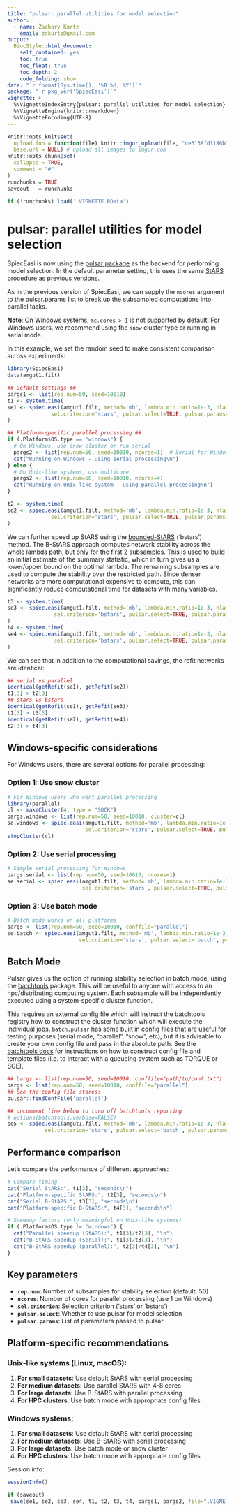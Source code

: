 ```yaml
---
title: "pulsar: parallel utilities for model selection"
author: 
  - name: Zachary Kurtz
    email: zdkurtz@gmail.com
output: 
  BiocStyle::html_document:
    self_contained: yes
    toc: true
    toc_float: true
    toc_depth: 2
    code_folding: show
date: "`r format(Sys.time(), '%B %d, %Y')`"
package: "`r pkg_ver('SpiecEasi')`"
vignette: >
  %\VignetteIndexEntry{pulsar: parallel utilities for model selection}
  %\VignetteEngine{knitr::rmarkdown}
  %\VignetteEncoding{UTF-8}  
---
```


```r
knitr::opts_knit$set(
  upload.fun = function(file) knitr::imgur_upload(file, "ce3138fd1186b7d"),
  base.url = NULL) # upload all images to imgur.com
knitr::opts_chunk$set(
  collapse = TRUE,
  comment = "#"
)
runchunks = TRUE
saveout   = runchunks

if (!runchunks) load('.VIGNETTE.RData')
```

# pulsar: parallel utilities for model selection

SpiecEasi is now using the [pulsar package](https://cran.r-project.org/package=pulsar) as the backend for performing model selection. In the default parameter setting, this uses the same [StARS](https://arxiv.org/abs/1006.3316) procedure as previous versions.

As in the previous version of SpiecEasi, we can supply the `ncores` argument to the pulsar.params list to break up the subsampled computations into parallel tasks.

**Note**: On Windows systems, `mc.cores > 1` is not supported by default. For Windows users, we recommend using the `snow` cluster type or running in serial mode.

In this example, we set the random seed to make consistent comparison across experiments:

```r
library(SpiecEasi)
data(amgut1.filt)

## Default settings ##
pargs1 <- list(rep.num=50, seed=10010)
t1 <- system.time(
se1 <- spiec.easi(amgut1.filt, method='mb', lambda.min.ratio=1e-3, nlambda=30,
              sel.criterion='stars', pulsar.select=TRUE, pulsar.params=pargs1)
)

## Platform-specific parallel processing ##
if (.Platform$OS.type == "windows") {
  # On Windows, use snow cluster or run serial
  pargs2 <- list(rep.num=50, seed=10010, ncores=1)  # Serial for Windows
  cat("Running on Windows - using serial processing\n")
} else {
  # On Unix-like systems, use multicore
  pargs2 <- list(rep.num=50, seed=10010, ncores=4)
  cat("Running on Unix-like system - using parallel processing\n")
}

t2 <- system.time(
se2 <- spiec.easi(amgut1.filt, method='mb', lambda.min.ratio=1e-3, nlambda=30,
              sel.criterion='stars', pulsar.select=TRUE, pulsar.params=pargs2)
)
```

We can further speed up StARS using the [bounded-StARS](https://arxiv.org/abs/1605.07072) ('bstars') method. The B-StARS approach computes network stability across the whole lambda path, but only for the first 2 subsamples. This is used to build an initial estimate of the summary statistic, which in turn gives us a lower/upper bound on the optimal lambda. The remaining subsamples are used to compute the stability over the restricted path. Since denser networks are more computational expensive to compute, this can significantly reduce computational time for datasets with many variables.

```r
t3 <- system.time(
se3 <- spiec.easi(amgut1.filt, method='mb', lambda.min.ratio=1e-3, nlambda=30,
               sel.criterion='bstars', pulsar.select=TRUE, pulsar.params=pargs1)
)
t4 <- system.time(
se4 <- spiec.easi(amgut1.filt, method='mb', lambda.min.ratio=1e-3, nlambda=30,
               sel.criterion='bstars', pulsar.select=TRUE, pulsar.params=pargs2)
)
```

We can see that in addition to the computational savings, the refit networks are identical:

```r
## serial vs parallel
identical(getRefit(se1), getRefit(se2))
t1[3] > t2[3]
## stars vs bstars
identical(getRefit(se1), getRefit(se3))
t1[3] > t3[3]
identical(getRefit(se2), getRefit(se4))
t2[3] > t4[3]
```

## Windows-specific considerations

For Windows users, there are several options for parallel processing:

### Option 1: Use snow cluster
```r
# For Windows users who want parallel processing
library(parallel)
cl <- makeCluster(4, type = "SOCK")
pargs.windows <- list(rep.num=50, seed=10010, cluster=cl)
se.windows <- spiec.easi(amgut1.filt, method='mb', lambda.min.ratio=1e-3, nlambda=30,
                         sel.criterion='stars', pulsar.select=TRUE, pulsar.params=pargs.windows)
stopCluster(cl)
```

### Option 2: Use serial processing
```r
# Simple serial processing for Windows
pargs.serial <- list(rep.num=50, seed=10010, ncores=1)
se.serial <- spiec.easi(amgut1.filt, method='mb', lambda.min.ratio=1e-3, nlambda=30,
                        sel.criterion='stars', pulsar.select=TRUE, pulsar.params=pargs.serial)
```

### Option 3: Use batch mode
```r
# Batch mode works on all platforms
bargs <- list(rep.num=50, seed=10010, conffile="parallel")
se.batch <- spiec.easi(amgut1.filt, method='mb', lambda.min.ratio=1e-3, nlambda=30,
                       sel.criterion='stars', pulsar.select='batch', pulsar.params=bargs)
```

## Batch Mode

Pulsar gives us the option of running stability selection in batch mode, using the [batchtools](https://mllg.github.io/batchtools/) package. This will be useful to anyone with access to an hpc/distributing computing system. Each subsample will be independently executed using a system-specific cluster function.

This requires an external config file which will instruct the batchtools registry how to construct the cluster function which will execute the individual jobs. `batch.pulsar` has some built in config files that are useful for testing purposes (serial mode, "parallel", "snow", etc), but it is advisable to create your own config file and pass in the absolute path. See the [batchtools docs](https://mllg.github.io/batchtools/articles/batchtools.html#configuration-file) for instructions on how to construct config file and template files (i.e. to interact with a queueing system such as TORQUE or SGE).

```r
## bargs <- list(rep.num=50, seed=10010, conffile="path/to/conf.txt")
bargs <- list(rep.num=50, seed=10010, conffile="parallel")
## See the config file stores:
pulsar::findConfFile('parallel')

## uncomment line below to turn off batchtools reporting
# options(batchtools.verbose=FALSE)
se5 <- spiec.easi(amgut1.filt, method='mb', lambda.min.ratio=1e-3, nlambda=30,
            sel.criterion='stars', pulsar.select='batch', pulsar.params=bargs)
```

## Performance comparison

Let's compare the performance of different approaches:

```r
# Compare timing
cat("Serial StARS:", t1[3], "seconds\n")
cat("Platform-specific StARS:", t2[3], "seconds\n")
cat("Serial B-StARS:", t3[3], "seconds\n")
cat("Platform-specific B-StARS:", t4[3], "seconds\n")

# Speedup factors (only meaningful on Unix-like systems)
if (.Platform$OS.type != "windows") {
  cat("Parallel speedup (StARS):", t1[3]/t2[3], "\n")
  cat("B-StARS speedup (serial):", t1[3]/t3[3], "\n")
  cat("B-StARS speedup (parallel):", t2[3]/t4[3], "\n")
}
```

## Key parameters

- **`rep.num`**: Number of subsamples for stability selection (default: 50)
- **`ncores`**: Number of cores for parallel processing (use 1 on Windows)
- **`sel.criterion`**: Selection criterion ('stars' or 'bstars')
- **`pulsar.select`**: Whether to use pulsar for model selection
- **`pulsar.params`**: List of parameters passed to pulsar

## Platform-specific recommendations

### Unix-like systems (Linux, macOS):
1. **For small datasets**: Use default StARS with serial processing
2. **For medium datasets**: Use parallel StARS with 4-8 cores
3. **For large datasets**: Use B-StARS with parallel processing
4. **For HPC clusters**: Use batch mode with appropriate config files

### Windows systems:
1. **For small datasets**: Use default StARS with serial processing
2. **For medium datasets**: Use B-StARS with serial processing
3. **For large datasets**: Use batch mode or snow cluster
4. **For HPC clusters**: Use batch mode with appropriate config files

Session info:
```r
sessionInfo()
```

```r
if (saveout)
 save(se1, se2, se3, se4, t1, t2, t3, t4, pargs1, pargs2, file=".VIGNETTE.RData")
``` 